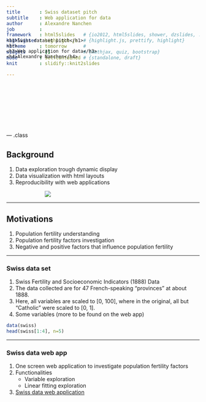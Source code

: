 ```yaml
---
title       : Swiss dataset pitch
subtitle    : Web application for data
author      : Alexandre Nanchen
job         : 
framework   : html5slides   # {io2012, html5slides, shower, dzslides, ...}
highlighter : highlight.js  # {highlight.js, prettify, highlight}
hitheme     : tomorrow      # 
widgets     : []            # {mathjax, quiz, bootstrap}
mode        : selfcontained # {standalone, draft}
knit        : slidify::knit2slides

---
```


## &nbsp;

<div id="outer" style="position:relative; top:-175px">  
    <h1>Swiss dataset pitch</h1>
    <hr>
    <h3>Web application for data</h3>
    <h4>Alexandre Nanchen</h4>
</div>

--- .class 

## Background

1. Data exploration trough dynamic display
2. Data visualization with html layouts
3. Reproducibility with web applications

<img style="margin-left:100px;" src="images/data-science-small.jpg">

---

## Motivations

1. Population fertility understanding
2. Population fertility factors investigation
3. Negative and positive factors that influence population fertility

---

### Swiss data set

1. Swiss Fertility and Socioeconomic Indicators (1888) Data
2. The data collected are for 47 French-speaking “provinces” at about 1888.
3. Here, all variables are scaled to [0, 100], where in the original, all but "Catholic" were scaled to [0, 1].
4. Some variables (more to be found on the web app)

```r
data(swiss)
head(swiss[1:4], n=5)
```

---

### Swiss data web app

1. One screen web application to investigate population fertility factors
2. Functionalities
   - Variable exploration
   - Linear fitting exploration
3. [Swiss data web application](https://alexnanchen.shinyapps.io/swissdatawebapp/)


